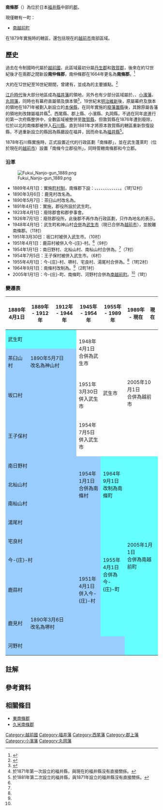 {{日本郡
| 郡         = 南條郡
| 日文原名   = 南条郡
| 平假名     = なんじょうぐん
| 羅馬字拼音 = Nanjō-gun
| 都道府縣   = 福井縣
| 支廳       =
| 町         = 1
| 村         =
| 地圖       = [[File:Map_Minamiechizen_en.png|250px]]
}}

'''南條郡'''（{{jpn|j=南条郡|hg=なんじょうぐん|rm=Nanjō gun|f=y}}）為位於日本[[福井縣|福井縣]]中部的[[郡_(日本)|郡]]。

現僅轄有一町：
* [[南越前町|南越前町]]

在1879年實施{{Tsl|ja|郡区町村編制法|郡區町村編制法}}時的轄區，還包括現在的[[越前市|越前市]]南部區域。

== 歷史 ==

過去在令制國時代屬於[[越前國|越前國]]，此區域最初分屬[[丹生郡|丹生郡]]和[[敦賀郡|敦賀郡]]，後來在約12世紀後才在兩郡之間新設'''南仲條郡'''，南仲條郡在1664年更名為'''南條郡'''。<ref>{{Cite book| url=https://www.library-archives.pref.fukui.lg.jp/ftsearch/cache/;jsessionid=CDEA0B58C3346DFA0862E22183072239?docId=fbd6198a0e174e4993434ad9b1d818a1&hq=本郷| title=『福井県史』通史編1　原始・古代| chapter=第六章　若越中世社会の形成　第三節　若越の荘園公領と地域社会　一　若越の中世的郡郷制　越前国の中世的郡郷制| language=ja| accessdate=2020-04-23}}</ref>

大約在12世紀至16世紀期間，{{Tsl|ja|杣山 (福井県)|杣山 (福井縣)|杣山}}曾建有{{Tsl|ja|杣山城}}，並成為{{Tsl|ja|瓜生氏}}的主要據點。<ref name="Minamiechizen">{{Cite web| url=https://www.town.minamiechizen.lg.jp/machi/p001049.html| title=町の案内| date=2019-12-01| publisher=南越前町| language=ja| accessdate=2020-04-20| archive-date=2015-09-18| archive-url=https://web.archive.org/web/20150918050415/http://www.town.minamiechizen.lg.jp/machi/p001049.html| dead-url=no}}</ref>

[[江戶時代|江戶時代]]後大部分地區成為[[福井藩|福井藩]]的領地，另外也有少部分區域屬於{{Tsl|ja|西尾藩}}、{{Tsl|ja|郡上藩}}、[[小濱藩|小濱藩]]、[[丸岡藩|丸岡藩]]，同時也有幕府直屬領及旗本領<ref>{{Cite web| url=http://www.rekihaku.ac.jp/up-cgi/login.pl?p=param/kyud/db_param| title=舊高舊領取調帳資料庫檢索| publisher=[[國立歷史民俗博物館|國立歷史民俗博物館]]| language=ja| accessdate=2020-12-29| archive-date=2020-08-25| archive-url=https://web.archive.org/web/20200825042351/http://www.rekihaku.ac.jp/up-cgi/login.pl?p=param%2Fkyud%2Fdb_param| dead-url=no}}</ref>，19世紀末[[明治維新|明治維新]]後，原屬幕府及旗本的領地在1871年被劃入新設立的[[本保縣|本保縣]]，在同年實施的[[廢藩置縣|廢藩置縣]]後，其餘原屬各藩的領地則改隸屬福井縣<ref group="註">於1871年第一次設立的福井縣，與現在的福井縣沒有直接關係。</ref>、西尾縣、郡上縣、小濱縣、丸岡縣，不過在同年底進行的第一次府縣整併中，全數區域被整併至[[敦賀縣|敦賀縣]]，但敦賀縣在1876年遭到廢除，位於{{Tsl|ja|木ノ芽峠|木芽峠}}以北的南條郡被併入[[石川縣|石川縣]]，直到1881年才將原本敦賀縣的轄區重新恢復設縣，不過重新設立的縣因為縣廳設在福井，因而命名為[[福井縣|福井縣]]<ref group="註">於1881年第二次設立的福井縣，與1871年設立的福井縣沒有直接關係。</ref>。

1878年石川縣實施{{Tsl|ja|郡区町村編制法|郡區町村編製法}}時，正式設置近代的行政區劃「南條郡」，並在武生蓬萊町（位於現在的[[越前市|越前市]]）設置「南條今立郡役所」，同時管轄南條郡和今立郡。

=== 沿革 ===

[[File:Fukui_Nanjo-gun_1889.png|right]]

* 1889年4月1日：實施[[町村制|町村制]]，南條郡下設：{{Tsl|ja|武生町}}、{{Tsl|ja|神山村 (福井県)|神山村 (福井縣)|茶臼山村}}、{{Tsl|ja|王子保村}}、{{Tsl|ja|南日野村}}、{{Tsl|ja|北杣山村}}、{{Tsl|ja|南杣山村}}、{{Tsl|ja|湯尾村}}、{{Tsl|ja|宅良村}}、{{Tsl|ja|今庄村|今庄村|今-{庄}-村}}、{{Tsl|ja|鹿蒜村}}、{{Tsl|ja|堺村 (福井県)|堺村 (福井縣)|鹿見村}}、{{Tsl|ja|河野村 (福井県)|河野村 (福井縣)|河野村}}、{{Tsl|ja|坂口村}}。（1町12村）
* 1890年3月6日：鹿見村改名為{{Tsl|ja|堺村 (福井県)|堺村 (福井縣)|堺村}}。
* 1890年5月7日：茶臼山村改名為{{Tsl|ja|神山村 (福井県)|神山村 (福井縣)|神山村}}。
* 1891年4月1日：實施{{tsl|ja|郡制}}，郡役所設於武生町。
* 1923年4月1日：廢除郡會和郡參事會。
* 1926年7月1日：廢除郡役所，此後郡不再作為行政區劃，只作為地名的表示。
* 1948年4月1日：武生町和神山村[[市町村合併|合併]]為[[武生市|武生市]]（現已合併為[[越前市|越前市]]），並脫離南條郡。（11村）
* 1951年3月30日：坂口村被併入武生市。（10村）
* 1951年4月1日：鹿蒜村被併入今-{庄}-村。<ref name="Minamiechizen"/>（9村）
* 1954年1月1日：南日野村、北杣山村、南杣山村合併為{{Tsl|ja|南条町|南條町|南條村}}。<ref name="Minamiechizen"/>（7村）
* 1954年7月5日：王子保村被併入武生市。（6村）
* 1955年4月1日：今-{庄}-村、堺村、宅良村、湯尾村合併為{{Tsl|ja|今庄町|今庄町|今-{庄}-町}}。<ref name="Minamiechizen"/>（1町2村）
* 1964年9月1日：南條村改制為{{Tsl|ja|南条町|南條町}}。<ref name="Minamiechizen"/>（2町1村）
* 2005年1月1日：今-{庄}-町、南條町、河野村合併為[[南越前町|南越前町]]。<ref name="Minamiechizen"/>（1町）

=== 變遷表 ===

{| class="wikitable" style="font-size:x-small;"
|-
! 1889年4月1日
! 1889年 - 1912年
! 1912年 - 1944年
! 1945年 - 1954年
! 1955年 - 1989年
! 1989年 - 現在
! 現在
|-
| colspan=3 style="background-color:#6ff;" | 武生町
| rowspan=2 | 1948年4月1日<br />合併為武生市
| rowspan=4 | 武生市
| rowspan=4 colspan=2 | 2005年10月1日<br />合併為越前市
|-
| style="background-color:#9cf;" | 茶臼山村
| colspan=2 style="background-color:#9cf;" | 1890年5月7日<br />改名為神山村
|-
| colspan=3 style="background-color:#9cf;" | 坂口村
| 1951年3月30日<br />併入武生市
|-
| colspan=3 style="background-color:#9cf;" | 王子保村
| 1954年7月5日<br />併入武生市
|-
| colspan=3 style="background-color:#9cf;" | 南日野村
| rowspan=3 style="background-color:#9cf;" | 1954年1月1日<br />合併為南條村
| rowspan=3 style="background-color:#6ff;" | 1964年9月1日<br />改制為南條町
| rowspan=9 colspan=2 style="background-color:#6ff;" | 2005年1月1日<br />合併為南越前町
|-
| colspan=3 style="background-color:#9cf;" | 北杣山村
|-
| colspan=3 style="background-color:#9cf;" | 南杣山村
|-
| colspan=4 style="background-color:#9cf;" | 湯尾村
| rowspan=5 style="background-color:#6ff;" | 1955年4月1日<br />合併為今-{庄}-町
|-
| colspan=4 style="background-color:#9cf;" | 宅良村
|-
| colspan=4 style="background-color:#9cf;" | 今-{庄}-村
|-
| colspan=3 style="background-color:#9cf;" | 鹿蒜村
| style="background-color:#9cf;" | 1951年4月1日<br />併入今-{庄}-村
|-
| style="background-color:#9cf;" | 鹿見村
| colspan=3 style="background-color:#9cf;" | 1890年3月6日<br />改名為堺村
|-
| colspan=5 style="background-color:#9cf;" | 河野村
|}

== 註解 ==
{{Reflist|group="註"|2}}

== 參考資料 ==
{{Reflist|2}}

== 相關條目 ==

* [[東南條郡|東南條郡]]
* [[久米南條郡|久米南條郡]]

{{越前國的郡}}
{{福井縣}}
{{Authority control}}

[[Category:越前國|Category:越前國]]
[[Category:福井藩|Category:福井藩]]
[[Category:西尾藩|Category:西尾藩]]
[[Category:郡上藩|Category:郡上藩]]
[[Category:小濱藩|Category:小濱藩]]
[[Category:丸岡藩|Category:丸岡藩]]